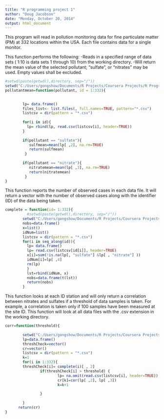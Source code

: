 ```yaml
---
title: "R programming project 1"
author: "Doug Jacobson"
date: "Monday, October 20, 2014"
output: html_document
---
```


This program will read in pollution monitoring data for fine particulate matter (PM) at 332 locations within the USA.  Each file contains data for a single monitor.  

This function performs the following:
-Reads in a specified range of data sets ( 1:10 is data sets 1 through 10) from the working directory. 
-Will return the mean value of the selected pollutant; "sulfate", or "nitrates" may be used.  Empty values shall be excluded.

```r
#setwd(paste(getwd(),directory, sep="/"))
setwd("C:/Users/gongshow/Documents/R Projects/Coursera Projects/R Programming/specdata")
pollutantmean=function(pollutant, id = 1:332){
        
        
        lp= data.frame()
        files_list<- list.files(, full.names=TRUE, pattern="*.csv")
        listcsv = dir(pattern = "*.csv")  
        
        for(i in id){
          lp= rbind(lp, read.csv(listcsv[i], header=TRUE))  
        }
        
        if(pollutant == "sulfate"){
           sulfmean=mean(lp[ ,2], na.rm=TRUE)
           return(sulfmean)
         }
        
        if(pollutant == "nitrate"){
           nitratemean=mean(lp[ ,3], na.rm=TRUE)
           return(nitratemean)
         }
}
```


This function reports the number of observed cases in each data file.  It will return a vector with the number of observed cases along with the identifier (ID) of the data being taken.

```r
complete = function(id= 1:332){
          #setwd(paste(getwd(),directory, sep="/"))
        setwd("C:/Users/gongshow/Documents/R Projects/Coursera Projects/R Programming/specdata")
        nobs=data.frame()
        x=list()
        idNum=list()
        listcsv = dir(pattern = "*.csv")  
        for(i in seq_along(id)){
          lp= data.frame()
          lp= read.csv(listcsv[id[i]], header=TRUE)     
          x[i]=sum(!is.na(lp[, "sulfate"] &lp[ , "nitrate"] ))        
          idNum[i]=lp[ ,4]
          rm(lp)          
          }
          lst=rbind(idNum, x)
          nobs=data.frame(t(lst))
          return(nobs)
        }
```

This function looks at each ID station and will only return a correlation between nitrates and sulfates if a threshold of data samples is taken.  For example, a correlation is taken only if 100 samples have been measured at the site ID.  This function will look at all data files with the .csv extension in the working directory.  

```r
corr=function(threshold){
        
        setwd("C:/Users/gongshow/Documents/R Projects/Coursera Projects/R Programming/specdata")       
        lp=data.frame()
        threshCheck=vector()
        cr=vector()
        listcsv = dir(pattern = "*.csv") 
        k=1
        for(i in 1:332){
        threshCheck[i]= complete(i)[ , 2]
                if(threshCheck[i] > threshold) {
                        lp= na.omit(read.csv(listcsv[i], header=TRUE))
                        cr[k]=cor(lp[ ,2], lp[ ,3])
                        k=k+1
                      
                }
                                
        }
      return(cr)       
}




```
